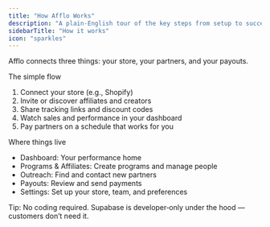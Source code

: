 ```yaml
---
title: "How Afflo Works"
description: "A plain‑English tour of the key steps from setup to success."
sidebarTitle: "How it works"
icon: "sparkles"
---
```


Afflo connects three things: your store, your partners, and your payouts.

The simple flow
1) Connect your store (e.g., Shopify)
2) Invite or discover affiliates and creators
3) Share tracking links and discount codes
4) Watch sales and performance in your dashboard
5) Pay partners on a schedule that works for you

Where things live
- Dashboard: Your performance home
- Programs & Affiliates: Create programs and manage people
- Outreach: Find and contact new partners
- Payouts: Review and send payments
- Settings: Set up your store, team, and preferences

Tip: No coding required. Supabase is developer‑only under the hood — customers don’t need it.

